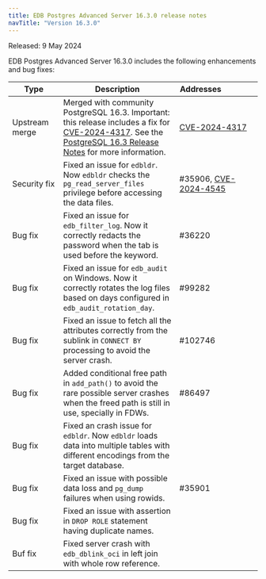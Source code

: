 ```yaml
---
title: EDB Postgres Advanced Server 16.3.0 release notes
navTitle: "Version 16.3.0"
---
```


Released: 9 May 2024

EDB Postgres Advanced Server 16.3.0 includes the following enhancements and bug fixes:

| Type              | Description                                                                                                                                                                                         | Addresses&nbsp;&nbsp;&nbsp;&nbsp;&nbsp;&nbsp;&nbsp;&nbsp;&nbsp;&nbsp;&nbsp;&nbsp;&nbsp;&nbsp;&nbsp; |
|-------------------|-----------------------------------------------------------------------------------------------------------------------------------------------------------------------------------------------------|-----------------------------------------------------------------------------------------------------|
| Upstream merge    | Merged with community PostgreSQL 16.3. Important: this release includes a fix for [CVE-2024-4317](/security/assessments/cve-2024-4317). See the [PostgreSQL 16.3 Release Notes](https://www.postgresql.org/docs/release/16.3/) for more information. | [CVE-2024-4317](/security/assessments/cve-2024-4317) |
| Security&nbsp;fix | Fixed an issue for `edbldr`. Now `edbldr` checks the `pg_read_server_files` privilege before accessing the data files.                                                                              | #35906, [CVE-2024-4545](/security/advisories/cve2024545/)                                           |
| Bug&nbsp;fix      | Fixed an issue for `edb_filter_log`. Now it correctly redacts the password when the tab is used before the keyword.                                                                                 | #36220                                                                                              |
| Bug&nbsp;fix      | Fixed an issue for `edb_audit` on Windows. Now it correctly rotates the log files based on days configured in `edb_audit_rotation_day`.                                                             | #99282                                                                                              |
| Bug&nbsp;fix      | Fixed an issue to fetch all the attributes correctly from the sublink in `CONNECT BY` processing to avoid the server crash.                                                                         | #102746                                                                                             |
| Bug&nbsp;fix      | Added conditional free path in `add_path()` to avoid the rare possible server crashes when the freed path is still in use, specially in FDWs.                                                       | #86497                                                                                              |
| Bug&nbsp;fix      | Fixed an crash issue for `edbldr`. Now `edbldr` loads data into multiple tables with different encodings from the target database.                                                                  |                                                                                                     |
| Bug&nbsp;fix      | Fixed an issue with possible data loss and `pg_dump` failures when using rowids.                                                                                                                    | #35901                                                                                              |
| Bug&nbsp;fix      | Fixed an issue with assertion in `DROP ROLE` statement having duplicate names.                                                                                                                      |                                                                                                     |
| Buf&nbsp;fix      | Fixed server crash with `edb_dblink_oci` in left join with whole row reference.                                                                                                                     |                                                                                                     |
